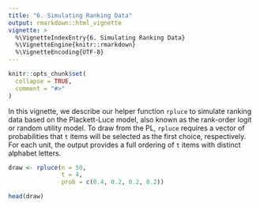 ```yaml
---
title: "6. Simulating Ranking Data"
output: rmarkdown::html_vignette
vignette: >
  %\VignetteIndexEntry{6. Simulating Ranking Data}
  %\VignetteEngine{knitr::rmarkdown}
  %\VignetteEncoding{UTF-8}
---
```


```r
knitr::opts_chunk$set(
  collapse = TRUE,
  comment = "#>"
)
```

In this vignette, we describe our helper function `rpluce` to simulate ranking data based on the Plackett-Luce model, also known as the rank-order logit or random utility model. To draw from the PL, `rpluce` requires a vector of probabilities that `t` items will be selected as the first choice, respectively. For each unit, the output provides a full ordering of `t` items with distinct alphabet letters.

```r
draw <- rpluce(n = 50,
               t = 4,
               prob = c(0.4, 0.2, 0.2, 0.2))

head(draw)
```
